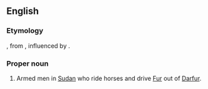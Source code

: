 ==English==
{{wikipedia}}
{{rfc|POV definition}}

===Etymology===
{{etyl|ar}} {{term|جنجويد|lang=ar}}, from {{etyl|fa}} {{term|جنگوي||warrior|lang=fa}}, influenced by {{term|جود||horse|lang=fa}}.

===Proper noun===
{{en-proper noun}}

# Armed men in [[Sudan]] who ride horses and drive [[Fur]] out of [[Darfur]].
